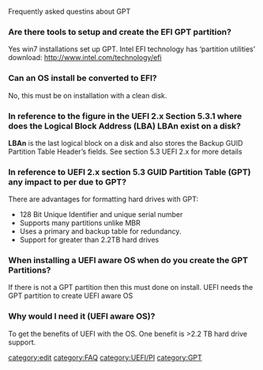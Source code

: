 Frequently asked questins about GPT

===Are there tools to setup and create the EFI GPT partition?===
Yes win7 installations set up GPT.  Intel EFI technology has ‘partition utilities’ download:  http://www.intel.com/technology/efi 


===Can an OS install be converted to EFI?===
No, this must be on installation with a clean disk.  


===In reference to the figure in the UEFI 2.x Section 5.3.1 where does the Logical Block Address (LBA) '''LBAn''' exist on a disk?===
'''LBAn''' is the last logical block on a disk and also stores the Backup GUID Partition Table Header’s fields.  See section 5.3 UEFI 2.x for more details


===In reference to UEFI 2.x section 5.3 GUID Partition Table (GPT) any impact to per due to GPT?===
There are advantages for formatting hard drives with GPT:
* 128 Bit Unique Identifier and unique serial number 
* Supports many partitions unlike MBR
* Uses a primary and backup table for redundancy.
* Support for greater than 2.2TB hard drives

===When installing a UEFI aware OS when do you create the GPT Partitions?===  
If there is not a GPT partition then this must done on install.  UEFI needs the GPT partition to  create UEFI aware OS

===Why would I need it (UEFI aware OS)?=== 
To get the benefits of UEFI with the OS. One benefit is >2.2 TB hard drive support.

[[category:edit]]
[[category:FAQ]]
[[category:UEFI/PI]]
[[category:GPT]]